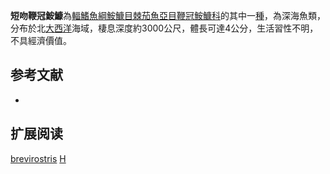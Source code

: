 {{Speciesbox
| name = 短吻鞭冠鮟鱇
| image = 
| image_width = 250px
| image_caption = 
| status = NE
| status_system = IUCN3.1
| genus = Himantolophus
| species = brevirostris
| authority = {{le|查爾斯·塔特·里根|Charles Tate Regan|Regan}}, 1925
| synonyms = *''Rhynchoceratias brevirostris, Regan, 1925''
}}
'''短吻鞭冠鮟鱇'''為[[輻鰭魚綱|輻鰭魚綱]][[鮟鱇目|鮟鱇目]][[棘茄魚亞目|棘茄魚亞目]][[鞭冠鮟鱇科|鞭冠鮟鱇科]]的其中一[[種|種]]，為深海魚類，分布於北[[大西洋|大西洋]]海域，棲息深度約3000公尺，體長可達4公分，生活習性不明，不具經濟價值。

==参考文献==
*{{FishBase_species|genus=Himantolophus|species=brevirostris|year=2014|month=2}}

== 扩展阅读 ==
{{refbegin}}
{{wikispecies-inline|Himantolophus brevirostris|短吻鞭冠鮟鱇}}
{{refend}}
{{Taxonbar|from=Q2649787}}

[[Category:鞭冠鮟鱇屬|brevirostris]]
[[Category:1925年描述的鱼类|H]]


{{魚類小作品}}